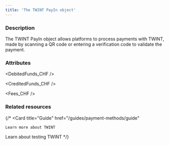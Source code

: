 ```yaml
---
title: 'The TWINT PayIn object'
---
```


  
### Description
The TWINT PayIn object allows platforms to process payments with TWINT, made by scanning a QR code or entering a verification code to validate the payment.

### Attributes  

<Id />  

<Tag />  

<CreationDate />  

<AuthorId1 />  

<DebitedFunds_CHF />  

<CreditedFunds_CHF />  

<Fees_CHF />  

<Status1 />  

<ResultCode />  

<ResultMessage />  

<ExecutionDate />  

<Type />  

<Nature />  

<CreditedWalletId1 />  

<CreditedUserId />  

<PaymentType13 />

<ExecutionType />  

<ReturnURL1 />  

<RedirectURL />  

<StatementDescriptor />  


### Related resources
{/* 
<CardGroup col={2}>
  <Card
    title="Guide"
    href="/guides/payment-methods/guide"
  >
    Learn more about TWINT
  </Card>
  <Card
    title="Testing"
    href="/testing/payment-methods#twint"
  >
    Learn about testing TWINT
  </Card>
</CardGroup> */}